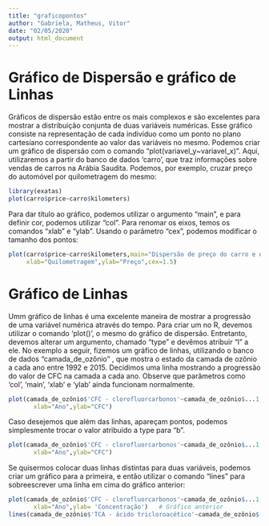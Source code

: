 ---
title: "graficopontos"
author: "Gabriela, Matheus, Vitor"
date: "02/05/2020"
output: html_document
---

# Gráfico de Dispersão e gráfico de Linhas

Gráficos de dispersão estão entre os mais complexos e são excelentes para mostrar a distribuição conjunta de duas variáveis numéricas. Esse gráfico consiste na representação de cada indivíduo como um ponto no plano cartesiano correspondente ao valor das variáveis no mesmo. Podemos criar um gráfico de dispersão com o comando "plot(variavel_y~variavel_x)". Aqui, utilizaremos a partir do banco de dados 'carro', que traz informações sobre vendas de carros na Arábia Saudita. Podemos, por exemplo, cruzar preço do automóvel por quilometragem do mesmo:
```{r}
library(exatas)
plot(carro$price~carro$kilometers)

```

Para dar título ao gráfico, podemos utilizar o argumento "main", e para definir cor, podemos utilizar "col". Para renomar os eixos, temos os comandos "xlab" e "ylab". Usando o parâmetro "cex", podemos modificar o tamanho dos pontos:

```{r}
plot(carro$price~carro$kilometers,main="Dispersão de preço do carro e quilometragem",col="darkred",
     xlab="Quilometragem",ylab="Preço",cex=1.5)

```


# Gráfico de Linhas


Umm gráfico de linhas é uma excelente maneira de mostrar a progressão de uma variável numérica através do tempo. Para criar um no R, devemos utilizar o comando 'plot()', o mesmo do gráfico de dispersão. Entretanto, devemos alterar um argumento, chamado "type" e devêmos atribuir "l" a ele. No exemplo a seguir, fizemos um gráfico de linhas, utilizando o banco de dados "camada_de_ozônio" , que mostra o estado da camada de ozônio a cada ano entre 1992 e 2015. Decidimos uma linha mostrando a progressão do valor de CFC na camada a cada ano. Observe que parâmetros como 'col', 'main', 'xlab' e 'ylab' ainda funcionam normalmente.

```{r}
plot(camada_de_ozônio$'CFC - clorofluorcarbonos'~camada_de_ozônio$...1, type="l",main="CFC na camada de ozônio por ano",col="cadetblue4",
       xlab="Ano",ylab="CFC")
```

Caso desejemos que além das linhas, apareçam pontos, podemos simplesmente trocar o valor atribuído a type para "b".

```{r}
plot(camada_de_ozônio$'CFC - clorofluorcarbonos'~camada_de_ozônio$...1, type="b",main="CFC na camada de ozônio por ano",col="cadetblue4",
       xlab="Ano",ylab="CFC")
```

Se quisermos colocar duas linhas distintas para duas variáveis, podemos criar um gráfico para a primeira, e então utilizar o comando "lines" para sobreescrever uma linha em cima do gráfico anterior:

```{r}
plot(camada_de_ozônio$'CFC - clorofluorcarbonos'~camada_de_ozônio$...1, type="l",main="CFC(azul) e TCA(vermelho) na camada de ozônio por ano",col="cadetblue4",
       xlab="Ano",ylab= 'Concentração')   # Gráfico anterior
lines(camada_de_ozônio$'TCA - ácido tricloroacético'~camada_de_ozônio$...1, type="l",main="CFC na camada de ozônio por ano",col="darkred")   
```

